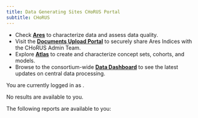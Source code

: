 ```yaml
---
title: Data Generating Sites CHoRUS Portal
subtitle: CHoRUS
---
```


- Check **[Ares](/ares/)** to characterize data and assess data quality.
- Visit the **[Documents Upload Portal](uploads.qmd)** to securely share Ares Indices with the CHoRUS Admin Team.
- Explore **[Atlas](/atlas/)** to create and characterize concept sets, cohorts, and models.
- Browse to the consortium-wide **[Data Dashboard](/dash/)** to see the latest updates on central data processing.
```{=html}
<script>
  document.addEventListener("alpine:init", () => {
    Alpine.data("data", () => ({
      busy: false,
      user: null,
      reports: [],
      latestError: null,

      init() {
        this.refreshReportList();
      },

      hasReports() {
        return this.reports.length > 0;
      },

      refreshReportList() {
        this.busy = true;
        let p = Promise.resolve(null);
        p = p.then(() => fetch("/readdir/reports"));
        p = p.then((response) => response.ok ? response.json() : Promise.reject(Error(response.statusText)) );
        p = p.then((json) => {
          this.user = json.user;
          this.reports = json.result;
        });
        p = p.catch((e) => this.latestError = e);
        p = p.finally(() => this.busy = false);
        return p;
      },
    }));
  });
</script>

<div
  x-cloak
  x-data="data"
  :style="{ cursor: busy && 'wait' }">

  <template x-if="latestError">
    <div
      class="toast-container position-fixed bottom-0 end-0 p-3">
      <div
        class="toast align-items-center text-white bg-danger border-0"
        role="alert"
        aria-live="assertive"
        aria-atomic="true"
        x-effect="if (latestError) { bootstrap.Toast.getOrCreateInstance($el).show() }">
        <div class="d-flex">
          <div class="toast-body" x-text="latestError.message"></div>
          <button type="button" class="btn-close btn-close-white me-2 m-auto" data-bs-dismiss="toast" aria-label="Close"></button>
        </div>
      </div>
    </div>
  </template>

  <p x-show="user">You are currently logged in as <b x-text="user"></b>.</p>

  <p x-show="!busy && !hasReports()">No results are available to you.</p>

  <p x-show="hasReports()">The following reports are available to you:</p>

  <template x-if="hasReports()">
    <ul>
      <template x-for="report in reports">
        <li><a :href="`/reports/${report.name}`" x-text="report.name"></a></li>
      </template>
    </ul>
  </template>
</div>
```
